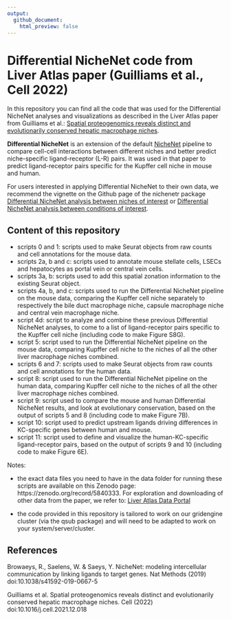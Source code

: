 ```yaml
---
output:
  github_document:
    html_preview: false
---
```


<!-- README.md is generated from README.Rmd. Please edit that file -->

<!-- github markdown built using
rmarkdown::render("README.Rmd",output_format = "md_document")
-->

# Differential NicheNet code from Liver Atlas paper (Guilliams et al., Cell 2022)

In this repository you can find all the code that was used for the Differential NicheNet analyses and visualizations as described in the Liver Atlas paper from Guilliams et al.: [Spatial proteogenomics reveals distinct and evolutionarily conserved hepatic macrophage niches](https://www.sciencedirect.com/science/article/pii/S0092867421014811). 

**Differential NicheNet** is an extension of the default [NicheNet](https://github.com/saeyslab/nichenetr) pipeline to compare cell-cell interactions between different niches and better predict niche-specific ligand-receptor (L-R) pairs. It was used in that paper to predict ligand-receptor pairs specific for the Kupffer cell niche in mouse and human. 

For users interested in applying Differential NicheNet to their own data, we recommend the vignette on the Github page of the nichenetr package [Differential NicheNet analysis between niches of interest](https://github.com/saeyslab/nichenetr/blob/master/vignettes/differential_nichenet.md) or [Differential NicheNet analysis between conditions of interest](https://github.com/saeyslab/nichenetr/blob/master/vignettes/differential_nichenet_pEMT.md). 

## Content of this repository

* scripts 0 and 1: scripts used to make Seurat objects from raw counts and cell annotations for the mouse data.
* scripts 2a, b and c: scripts used to annotate mouse stellate cells, LSECs and hepatocytes as portal vein or central vein cells. 
* scripts 3a, b: scripts used to add this spatial zonation information to the existing Seurat object.
* scripts 4a, b, and c: scripts used to run the Differential NicheNet pipeline on the mouse data, comparing the Kupffer cell niche separately to respectively the bile duct macrophage niche, capsule macrophage niche and central vein macrophage niche.
* script 4d: script to analyze and combine these previous Differential NicheNet analyses, to come to a list of ligand-receptor pairs specific to the Kupffer cell niche (including code to make Figure S8G).
* script 5: script used to run the Differential NicheNet pipeline on the mouse data, comparing Kupffer cell niche to the niches of all the other liver macrophage niches combined.
* scripts 6 and 7: scripts used to make Seurat objects from raw counts and cell annotations for the human data. 
* script 8: script used to run the Differential NicheNet pipeline on the human data, comparing Kupffer cell niche to the niches of all the other liver macrophage niches combined.
* script 9: script used to compare the mouse and human Differential NicheNet results, and look at evolutionary conservation, based on the output of scripts 5 and 8 (including code to make Figure 7B). 
* script 10: script used to predict upstream ligands driving differences in KC-specific genes between human and mouse.
* script 11: script used to define and visualize the human-KC-specific ligand-receptor pairs, based on the output of scripts 9 and 10 (including code to make Figure 6E).

Notes: 

* the exact data files you need to have in the data folder for running these scripts are available on this Zenodo page: https://zenodo.org/record/5840333. For exploration and downloading of other data from the paper, we refer to: [Liver Atlas Data Portal](https://www.livercellatlas.org/)

* the code provided in this repository is tailored to work on our gridengine cluster (via the qsub package) and will need to be adapted to work on your system/server/cluster. 

## References

Browaeys, R., Saelens, W. & Saeys, Y. NicheNet: modeling intercellular communication by linking ligands to target genes. Nat Methods (2019) doi:10.1038/s41592-019-0667-5

Guilliams et al. Spatial proteogenomics reveals distinct and evolutionarily conserved hepatic macrophage niches. Cell (2022) doi:10.1016/j.cell.2021.12.018

